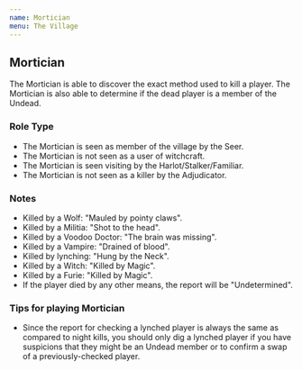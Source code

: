 ```yaml
---
name: Mortician
menu: The Village
---
```


## Mortician

The Mortician is able to discover the exact method used to kill a
player. The Mortician is also able to determine if the dead player is a
member of the Undead.

### Role Type

  - The Mortician is seen as member of the village by the Seer.
  - The Mortician is not seen as a user of witchcraft.
  - The Mortician is seen visiting by the Harlot/Stalker/Familiar.
  - The Mortician is not seen as a killer by the Adjudicator.

### Notes

  - Killed by a Wolf: "Mauled by pointy claws".
  - Killed by a Militia: "Shot to the head".
  - Killed by a Voodoo Doctor: "The brain was missing".
  - Killed by a Vampire: "Drained of blood".
  - Killed by lynching: "Hung by the Neck".
  - Killed by a Witch: "Killed by Magic".
  - Killed by a Furie: "Killed by Magic".
  - If the player died by any other means, the report will be
    "Undetermined".

### Tips for playing Mortician

  - Since the report for checking a lynched player is always the same as
    compared to night kills, you should only dig a lynched player if you
    have suspicions that they might be an Undead member or to confirm a
    swap of a previously-checked player.
